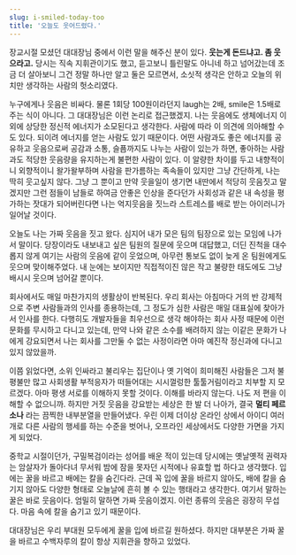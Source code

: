 ```yaml
---
slug: i-smiled-today-too
title: '오늘도 웃어드렸다.'
---
```


장교시절 모셨던 대대장님 중에서 이런 말을 해주신 분이 있다. **웃는게 돈드냐고. 좀 웃으라고.** 당시는 직속 지휘관이기도 했고,
듣고보니 틀린말도 아니네 하고 넘어갔는데 조금 더 살아보니 그건 정말 하나만 알고 둘은 모르면서, 소싯적 생각은 안하고 오늘의 위치만
생각하는 사람의 헛소리였다.

누구에게나 웃음은 비싸다. 물론 1회당 100원이라던지 laugh는 2배, smile은 1.5배로 주는 식이 아니다. 그 대대장님은 이런
논리로 접근했겠지. 나는 웃음에도 생체에너지 이외에 상당한 정신적 에너지가 소모된다고 생각한다. 사람에 따라 이 의견에 의아해할 수도 있다.
되이려 에너지를 얻는 사람도 있기 때문이다. 어떤 사람과도 좋은 에너지를 공유하고 웃음으로써 공감과 소통, 슬픔까지도 나누는 사람이 있는가
하면, 좋아하는 사람과도 적당한 웃음량을 유지하는게 불편한 사람이 있다. 이 알량한 차이를 두고 내향적이니 외향적이니 왈가왈부하며 사람을
판가름하는 족속들이 있지만 그냥 간단하게, 나는 딱히 웃고싶지 않다. 그냥 그 뿐이고 만약 웃을일이 생기면 내딴에서 적당히 웃음짓고 말겠지만
그런 점들이 남들로 하여금 안좋은 인상을 준다던가 사회성과 같은 내 속성을 평가하는 잣대가 되어버린다면 나는 억지웃음을 짓느라 스트레스를
배로 받는 아이러니가 일어날 것이다.

오늘도 나는 가짜 웃음을 짓고 왔다. 심지어 내가 모은 팀의 팀장으로 있는 모임에 나가서 말이다. 당장이라도 내보내고 싶은 팀원의 질문에
웃으며 대답했고, 더딘 진척을 대수롭지 않게 여기는 사람의 웃음에 같이 웃었으며, 아무런 통보도 없이 늦게 온 팀원에게도 웃으며
맞이해주었다. 내 눈에는 보이지만 직접적이진 않은 작고 불량한 태도에도 그냥 배시시 웃으며 넘어갈 뿐이다.

회사에서도 매일 마찬가지의 생활상이 반복된다. 우리 회사는 아침마다 거의 반 강제적으로 주변 사람들과의 인사를 종용하는데, 그 정도가 심한
사람은 매일 대표실에 찾아가서 인사를 한다. 다행히도 개발자들을 최우선으로 생각 해야하는 회사 사정 때문에 이런 문화를 무시하고 다니고
있는데, 만약 나와 같은 소수를 배려하지 않는 이같은 문화가 나에게 강요되면서 나는 회사를 그만둘 수 없는 사정이라면 아마 예진작 정신과에
다니고 있지 않았을까.

이쯤 읽었다면, 소위 인싸라고 불리우는 집단이나 옛 기억이 희미해진 사람들은 그저 불평불만 많고 사회생활 부적응자가 떠들어대는 시시껄렁한
툴툴거림이라고 치부할 지 모르겠다. 아마 평생 서로를 이해하지 못할 것이다. 이해를 바라지 않는다. 나도 저 편을 이해할 수 없으니까.
하지만 거짓 웃음을 강요받는 세상은 한 발 더 나아가, 결국 **멀티 페르소나** 라는 끔찍한 내부분열을 만들어냈다. 우린 이제 더이상
온라인 상에서 아이디 여러개로 다른 사람의 행세를 하는 수준을 벗어나, 오프라인 세상에서도 다양한 가면을 가지게 되었다.

중학교 시절이던가, 구밀복검이라는 성어를 배운 적이 있는데 당시에는 옛날옛적 권력자는 암살자가 돌아다녀 무서워 밤에 잠을 못자던 시적에나
유효할 법 하다고 생각했다. 입에는 꿀을 바르고 배에는 칼을 숨긴다라. 근데 꼭 입에 꿀을 바르지 않아도, 배에 칼을 숨기지 않아도 다양한
형태로 오늘날에 흔히 볼 수 있는 행태라고 생각한다. 여기서 말하는 꿀은 바로 웃음이다. 엄밀히 말하면 가짜 웃음이겠지. 이런 종류의 웃음은
굉장히 무섭다. 마음 속에 칼을 숨기고 있기 때문이다.

대대장님은 우리 부대원 모두에게 꿀을 입에 바르길 원하셨다. 하지만 대부분은 가짜 꿀을 바르고 수백자루의 칼이 항상 지휘관을 향하고 있었다.
